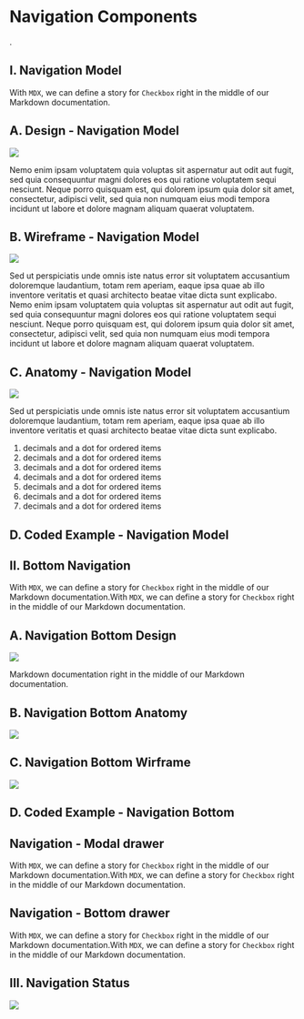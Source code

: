 

<Meta title="Navigation"  component="Navigation" />

# Navigation Components

.

## I. Navigation Model

With `MDX`, we can define a story for `Checkbox` right in the middle of our
Markdown documentation.

## A. Design - Navigation Model

<img src={modelNavigation} />

Nemo enim ipsam voluptatem quia voluptas sit aspernatur aut odit aut fugit, sed quia consequuntur magni dolores eos qui ratione voluptatem sequi nesciunt. 
Neque porro quisquam est, qui dolorem ipsum quia dolor sit amet, consectetur, adipisci velit, sed quia non numquam eius modi tempora incidunt ut labore et dolore magnam aliquam quaerat voluptatem.

## B. Wireframe - Navigation Model

<img src={modelWireframe} />

Sed ut perspiciatis unde omnis iste natus error sit voluptatem accusantium doloremque laudantium, 
totam rem aperiam, eaque ipsa quae ab illo inventore veritatis et quasi architecto beatae vitae dicta sunt explicabo. 
Nemo enim ipsam voluptatem quia voluptas sit aspernatur aut odit aut fugit, sed quia consequuntur magni dolores eos qui ratione voluptatem sequi nesciunt. 
Neque porro quisquam est, qui dolorem ipsum quia dolor sit amet, consectetur, adipisci velit, sed quia non numquam eius modi tempora incidunt ut labore et dolore magnam aliquam quaerat voluptatem.

## C. Anatomy - Navigation Model

<img src={modelAnatomy} />

Sed ut perspiciatis unde omnis iste natus error sit voluptatem accusantium doloremque laudantium, 
totam rem aperiam, eaque ipsa quae ab illo inventore veritatis et quasi architecto beatae vitae dicta sunt explicabo. 

<ol>
  <li>decimals and a dot for ordered items</li>
  <li>decimals and a dot for ordered items</li>
  <li>decimals and a dot for ordered items</li>
  <li>decimals and a dot for ordered items</li>
  <li>decimals and a dot for ordered items</li>
  <li>decimals and a dot for ordered items</li>
  <li>decimals and a dot for ordered items</li>
</ol>

## D. Coded Example - Navigation Model

<Canvas>
  <Story name="HiddenMenu">
      <HiddenMenu />
  </Story>
</Canvas>

## II. Bottom Navigation 

With `MDX`, we can define a story for `Checkbox` right in the middle of our
Markdown documentation.With `MDX`, we can define a story for `Checkbox` right in the middle of our
Markdown documentation.

## A. Navigation Bottom Design

<img src={bottomNavDesign} />

Markdown documentation right in the middle of our Markdown documentation.

## B. Navigation Bottom Anatomy

<img src={bottomNavAnatomy} />

## C. Navigation Bottom Wirframe

<img src={bottomNavWireframe} />

## D. Coded Example - Navigation Bottom

<Canvas>
  <Story name="BottomNavigation">
      <BottomNavigation />
  </Story>
</Canvas>


## Navigation - Modal drawer

With `MDX`, we can define a story for `Checkbox` right in the middle of our
Markdown documentation.With `MDX`, we can define a story for `Checkbox` right in the middle of our
Markdown documentation.

## Navigation - Bottom drawer

With `MDX`, we can define a story for `Checkbox` right in the middle of our
Markdown documentation.With `MDX`, we can define a story for `Checkbox` right in the middle of our
Markdown documentation.

<Canvas>
  <Story name="MenuTabs">
    <MenuTabs />
  </Story>
</Canvas>

## III. Navigation Status

<img src={states} />
